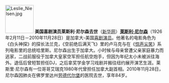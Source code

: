 [[File:Leslie Nielsen.jpg|90px|left]]
'''美国喜剧演员莱斯利·尼尔森去世'''（[http://news.xinhuanet.com/world/2010-11/29/c_13627195.htm 新华网]）'''[[莱斯利·尼尔森]]'''（1926年2月11日－2010年11月28日）是加拿大-美国[[喜剧演员]]。他著名的电影角色为《白头神探》的探长法兰克，《空前绝后满天飞》里的卢马克与在《[[惊声尖笑]]》系列电影里的总统哈里斯。尼尔森出生于加拿大。小时候与母亲曾遭父亲家庭暴力而逃家，二战前服役于加拿大皇家空军担任航空炮手，但因为年纪太小未被派往海外。退伍后曾短暂担任DJ，之后拿奖学金学习戏剧并搬往纽约展开演艺生涯。莱斯里·尼尔森有一位哥哥艾瑞克1980年代曾担任加拿大副首相。2010年11月28日，尼尔森因肺炎在佛罗里达州[[劳德代尔堡]]的医院去世，享年84岁。